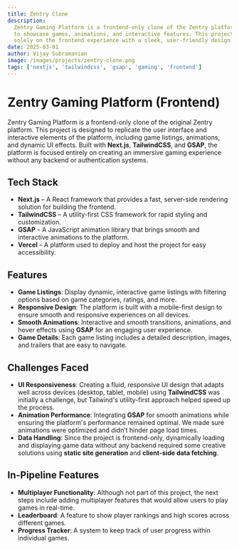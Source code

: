 ```yaml
---
title: Zentry Clone
description:
  Zentry Gaming Platform is a frontend-only clone of the Zentry platform built
  to showcase games, animations, and interactive features. This project focuses
  solely on the frontend experience with a sleek, user-friendly design.
date: 2025-03-01
author: Vijay Subramanian
image: /images/projects/zentry-clone.png
tags: ['nextjs', 'tailwindcss', 'gsap', 'gaming', 'frontend']
---
```


# Zentry Gaming Platform (Frontend)

Zentry Gaming Platform is a frontend-only clone of the original Zentry platform.
This project is designed to replicate the user interface and interactive
elements of the platform, including game listings, animations, and dynamic UI
effects. Built with **Next.js**, **TailwindCSS**, and **GSAP**, the platform is
focused entirely on creating an immersive gaming experience without any backend
or authentication systems.

## Tech Stack

- **Next.js** – A React framework that provides a fast, server-side rendering
  solution for building the frontend.
- **TailwindCSS** – A utility-first CSS framework for rapid styling and
  customization.
- **GSAP** – A JavaScript animation library that brings smooth and interactive
  animations to the platform.
- **Vercel** – A platform used to deploy and host the project for easy
  accessibility.

## Features

- **Game Listings**: Display dynamic, interactive game listings with filtering
  options based on game categories, ratings, and more.
- **Responsive Design**: The platform is built with a mobile-first design to
  ensure smooth and responsive experiences on all devices.
- **Smooth Animations**: Interactive and smooth transitions, animations, and
  hover effects using **GSAP** for an engaging user experience.
- **Game Details**: Each game listing includes a detailed description, images,
  and trailers that are easy to navigate.

## Challenges Faced

- **UI Responsiveness**: Creating a fluid, responsive UI design that adapts well
  across devices (desktop, tablet, mobile) using **TailwindCSS** was initially a
  challenge, but Tailwind's utility-first approach helped speed up the process.
- **Animation Performance**: Integrating **GSAP** for smooth animations while
  ensuring the platform's performance remained optimal. We made sure animations
  were optimized and didn’t hinder page load times.
- **Data Handling**: Since the project is frontend-only, dynamically loading and
  displaying game data without any backend required some creative solutions
  using **static site generation** and **client-side data fetching**.

## In-Pipeline Features

- **Multiplayer Functionality**: Although not part of this project, the next
  steps include adding multiplayer features that would allow users to play games
  in real-time.
- **Leaderboard**: A feature to show player rankings and high scores across
  different games.
- **Progress Tracker**: A system to keep track of user progress within
  individual games.
